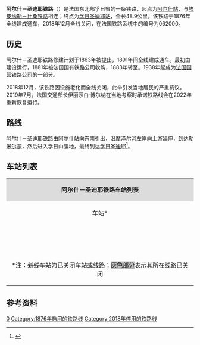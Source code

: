 {{Infobox rail system-route
|collapsed=no
|box_width=
|rail_name=阿尔什－圣迪耶铁路<br>{{lang|fr|Ligne d'Arches à Saint-Dié}}
|banner_color=
|sec_banner_color=
|logo_filename=
|image_width=
|logo_bgcolor=
|logo_note=
|image =Ligne18Ouest.png
|imagesize=
|caption=阿尔什－圣迪耶铁路线路图
|system_map=
|mapimage_width=
|map_bgcolor=
|locale={{FRA}}
|service_type=
|start=[[阿尔什站|阿尔什站]]、[[孚日圣迪耶站|孚日圣迪耶站]]
|begin_operation=1876年
|end_operation=2018年
|operation_note=
|system_length=48.9km
|length_in_operation=0km
|total_length=
|status=已关闭
|line_title=线路
|lines=[[单线铁路|单线铁路]]
|stations=
|route_title=线路
|main_route=
|secondary_route=
|branch_route=
|standard=
|main_stations=[[阿尔什站|阿尔什站]]、[[孚日圣迪耶站|孚日圣迪耶站]]
|ridership=
|fleet_size=
|max_speed= 
|track_gauge=
|distance_between_mainlines=
|min_radius=
|max_grade=
|block_signal=
|electrified=
|depot=
|operator={{法国交通数据|sncf}}
|franchise=
|hq=
|key_person=
|website=
|route_map=
}}

'''阿尔什－圣迪耶铁路'''（{{lang-fr|Ligne d'Arches à Saint-Dié}}）是法国东北部孚日省的一条铁路，起点为[[阿尔什站|阿尔什站]]，与[[埃皮纳勒－比桑铁路|埃皮纳勒－比桑铁路]]相连；终点为[[孚日圣迪耶站|孚日圣迪耶站]]，全长48.9公里。该铁路于1876年全线建成通车，2018年12月全线关闭，在法国铁路系统中的编号为062000。

==历史==

阿尔什－圣迪耶铁路修建计划于1863年被提出，1891年间全线建成通车。最初由{{link-fr|沃洛涅铁路公司|Société anonyme du chemin de fer de la Vologne}}建设运行，1881年被法国国有铁路公司收购，1883年转至{{link-fr|法国东部铁路公司|Compagnie des chemins de fer de l'Est}}。1938年起成为[[法国国营铁路公司|法国国营铁路公司]]的一部分。

2018年12月，该铁路因设施老化而全线关闭，此举引发当地居民的严重抗议。2019年7月，法国交通部长伊丽莎白·博尔纳在当地考察时承诺铁路线会在2022年重新恢复运行。

==路线==
阿尔什－圣迪耶铁路由[[阿尔什站|阿尔什站]]向东南引出，沿[[摩泽尔河|摩泽尔河]]左岸向上游延伸，到达[[勒米尔蒙|勒米尔蒙]]，然后进入孚日山腹地，最终到达[[孚日圣迪耶|孚日圣迪耶]]<ref name="geo">{{Cite web|url=https://www.geoportail.gouv.fr/carte|title=Carte|accessdate=2021-03-15|author=Géoportail|language=fr|publisher=Géoportail|archive-url=https://web.archive.org/web/20170129154129/https://www.geoportail.gouv.fr/carte/|archive-date=2017-01-29|dead-url=no}}</ref>。

==车站列表==
{| class="wikitable mw-collapsible " style="margin:1em auto 1em auto; font-size:smaller"
|colspan="5" align="center" style="background:#DCDCDC"|'''阿尔什－圣迪耶铁路车站列表'''
|-
!align="center" |车站*
!align="center" |公里数
!align="center" |交汇路线
!align="center" |本线停靠车种
!align="center" |可换乘交通
|-
|align="center" rowspan=2|{{Arret|Arches|[[阿尔什站|阿尔什站]]}}
|0
|[[埃皮纳勒－比桑铁路|埃皮纳勒－比桑铁路]]<small>（[[埃皮纳勒站|埃皮纳勒]]/[[南锡城站|南锡]]方向）</small>↑
|align="center"|{{法国交通数据|ter|ges}}
|{{法国交通数据|car|88}}
|-
|0.234
|[[埃皮纳勒－比桑铁路|埃皮纳勒－比桑铁路]]<small>（[[勒米尔蒙站|勒米尔蒙]]/比桑方向）</small>↙
|
|
|-style="background: #BDBDBD"
|align="center"|{{Arret|<s>Jarménil|雅尔梅尼勒站</s>}}
|3.626
|
|
|
|-style="background: #BDBDBD"
|align="center"|{{Arret|<s>Docelles - Cheniménil|[[多塞勒-舍尼梅尼勒站|多塞勒-舍尼梅尼勒站]]</s>}}
|7.853
|
|align="center"|
|
|-style="background: #BDBDBD"
|align="center"|{{Arret|<s>Deycimont|[[代西蒙站|代西蒙站]]</s>}}
|11.910
|
|align="center"|
|
|-style="background: #BDBDBD"
|align="center"|{{Arret|<s>Lépanges|[[莱庞日站|莱庞日站]]</s>}}
|13.798
|
|align="center"|
|
|-style="background: #BDBDBD"
|align="center"|{{Arret|<s>Gare de Bruyères (Vosges)|[[布吕耶尔站_(孚日省)|布吕耶尔站 (孚日省)]]</s>}}
|19.329
|<s>[[默尔特河畔蒙－布吕耶尔铁路|默尔特河畔蒙－布吕耶尔铁路]]<small>（默尔特河畔蒙方向）</small>↘</s>
|align="center"|
|{{法国交通数据|car|88}}
|-style="background: #BDBDBD"
|align="center"|{{Arret|<s>Laveline-devant-Bruyères|[[布吕耶尔前方拉沃利讷站|布吕耶尔前方拉沃利讷站]]</s>}}
|23.257
|<s>[[布吕耶尔前方拉沃利讷－热拉尔梅铁路|布吕耶尔前方拉沃利讷－热拉尔梅铁路]]<small>（热拉尔梅方向）</small>↙</s>
|align="center"|
|{{法国交通数据|car|88}}
|-style="background: #BDBDBD"
|align="center"|{{Arret|<s>La Chapelle|拉沙佩勒站</s>}}
|25.555
|
|
|
|-style="background: #BDBDBD"
|align="center"|{{Arret|<s>Biffontaine|比丰泰讷站</s>}}
|28.167
|
|
|
|-style="background: #BDBDBD"
|align="center"|{{Arret|<s>Corcieux - Vanémont|库尔雪-瓦内蒙站</s>}}
|33.877
|
|
|
|-style="background: #BDBDBD"
|align="center"|{{Arret|<s>Saint-Léonard|圣莱奥纳尔站</s>}}
|40.804
|
|
|
|-style="background: #BDBDBD"
|align="center"|{{Arret|<s>Saulcy|索尔西站</s>}}
|43.254
|
|
|
|-
|align="center" rowspan=2|{{Arret|Saint-Dié-des-Vosges|[[孚日圣迪耶站|孚日圣迪耶站]]}}
|46.380
|联络线，可前往[[斯特拉斯堡－圣迪耶铁路|斯特拉斯堡－圣迪耶铁路]]的斯特拉斯堡方向↙
|
|
|-
|48.925
|[[斯特拉斯堡－圣迪耶铁路|斯特拉斯堡－圣迪耶铁路]]<small>（[[斯特拉斯堡城站|斯特拉斯堡]]方向）</small>↖<br>[[吕内维尔－圣迪耶铁路|吕内维尔－圣迪耶铁路]]<small>（[[吕内维尔站|吕内维尔]]方向）</small>↓
|align="center"|{{法国交通数据|tgv}}<br>{{法国交通数据|ter|ges}}
|{{法国交通数据|car|88}}<br>{{法国交通数据/城市公共交通|孚日圣迪耶}}
|-
|colspan=5|<nowiki>*</nowiki>注：<s>划线车站</s>为已关闭车站或线路；<span style="background: #BDBDBD">灰色部分</span>表示其所在线路已关闭
|}

==参考资料==
{{Reflist}}
[[Category:法國鐵路線|0]]
[[Category:1876年启用的铁路线|Category:1876年启用的铁路线]]
[[Category:2018年停用的铁路线|Category:2018年停用的铁路线]]
